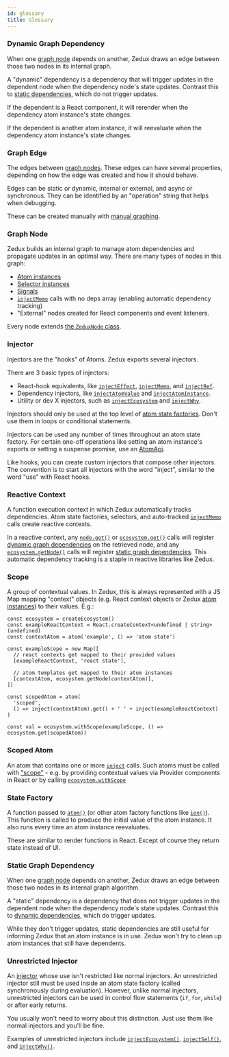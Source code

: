 ```yaml
---
id: glossary
title: Glossary
---
```


### Dynamic Graph Dependency

When one [graph node](#graph-node) depends on another, Zedux draws an edge between those two nodes in its internal graph.

A "dynamic" dependency is a dependency that will trigger updates in the dependent node when the dependency node's state updates. Contrast this to [static dependencies](#static-graph-dependency), which do not trigger updates.

If the dependent is a React component, it will rerender when the dependency atom instance's state changes.

If the dependent is another atom instance, it will reevaluate when the dependency atom instance's state changes.

### Graph Edge

The edges between [graph nodes](#graph-node). These edges can have several properties, depending on how the edge was created and how it should behave.

Edges can be static or dynamic, internal or external, and async or synchronous. They can be identified by an "operation" string that helps when debugging.

These can be created manually with [manual graphing](../../walkthrough/destruction#manual-graphing).

### Graph Node

Zedux builds an internal graph to manage atom dependencies and propagate updates in an optimal way. There are many types of nodes in this graph:

- [Atom instances](./classes/AtomInstance)
- [Selector instances](/not-done?path=./classes/SelectorInstance)
- [Signals](./classes/Signal)
- [`injectMemo`](/not-done?path=./injectors/injectMemo) calls with no deps array (enabling automatic dependency tracking)
- "External" nodes created for React components and event listeners.

Every node extends [the `ZeduxNode` class](./classes/ZeduxNode).

### Injector

Injectors are the "hooks" of Atoms. Zedux exports several injectors.

There are 3 basic types of injectors:

- React-hook equivalents, like [`injectEffect`](/not-done?path=./injectors/injectEffect), [`injectMemo`](/not-done?path=./injectors/injectMemo), and [`injectRef`](/not-done?path=./injectors/injectRef).
- Dependency injectors, like [`injectAtomValue`](/not-done?path=./injectors/injectAtomValue) and [`injectAtomInstance`](/not-done?path=./injectors/injectAtomInstance).
- Utility or dev X injectors, such as [`injectEcosystem`](/not-done?path=./injectors/injectEcosystem) and [`injectWhy`](/not-done?path=./injectors/injectWhy).

Injectors should only be used at the top level of [atom state factories](#state-factory). Don't use them in loops or conditional statements.

Injectors can be used any number of times throughout an atom state factory. For certain one-off operations like setting an atom instance's exports or setting a suspense promise, use an [AtomApi](/not-done?path=./classes/AtomApi).

Like hooks, you can create custom injectors that compose other injectors. The convention is to start all injectors with the word "inject", similar to the word "use" with React hooks.

### Reactive Context

A function execution context in which Zedux automatically tracks dependencies. Atom state factories, selectors, and auto-tracked [`injectMemo`](/not-done?path=./injectors/injectMemo#auto-tracking) calls create reactive contexts.

In a reactive context, any [`node.get()`](./classes/ZeduxNode#get) or [`ecosystem.get()`](./classes/Ecosystem#get) calls will register [dynamic graph dependencies](#dynamic-graph-dependency) on the retrieved node, and any [`ecosystem.getNode()`](./classes/Ecosystem#getnode) calls will register [static graph dependencies](#static-graph-dependency). This automatic dependency tracking is a staple in reactive libraries like Zedux.

### Scope

A group of contextual values. In Zedux, this is always represented with a JS Map mapping "context" objects (e.g. React context objects or Zedux [atom instances](./classes/AtomInstance)) to their values. E.g.:

```tsx live ecosystemId=scope-example resultVar=val version=2
const ecosystem = createEcosystem()
const exampleReactContext = React.createContext<undefined | string>(undefined)
const contextAtom = atom('example', () => 'atom state')

const exampleScope = new Map([
  // react contexts get mapped to their provided values
  [exampleReactContext, 'react state'],

  // atom templates get mapped to their atom instances
  [contextAtom, ecosystem.getNode(contextAtom)],
])

const scopedAtom = atom(
  'scoped',
  () => inject(contextAtom).get() + ' ' + inject(exampleReactContext)
)

const val = ecosystem.withScope(exampleScope, () => ecosystem.get(scopedAtom))
```

### Scoped Atom

An atom that contains one or more [`inject`](/not-done?path=./injectors/inject) calls. Such atoms must be called with ["scope"](#scope) - e.g. by providing contextual values via Provider components in React or by calling [`ecosystem.withScope`](/not-done?path=./classes/Ecoysstem#withscope)

### State Factory

A function passed to [`atom()`](/not-done?path=./factories/atom) (or other atom factory functions like [`ion()`](/not-done?path=./factories/ion)). This function is called to produce the initial value of the atom instance. It also runs every time an atom instance reevaluates.

These are similar to render functions in React. Except of course they return state instead of UI.

### Static Graph Dependency

When one [graph node](#graph-node) depends on another, Zedux draws an edge between those two nodes in its internal graph algorithm.

A "static" dependency is a dependency that does not trigger updates in the dependent node when the dependency node's state updates. Contrast this to [dynamic dependencies](#dynamic-graph-dependency), which do trigger updates.

While they don't trigger updates, static dependencies are still useful for informing Zedux that an atom instance is in use. Zedux won't try to clean up atom instances that still have dependents.

### Unrestricted Injector

An [injector](#injector) whose use isn't restricted like normal injectors. An unrestricted injector still must be used inside an atom state factory (called synchronously during evaluation). However, unlike normal injectors, unrestricted injectors can be used in control flow statements (`if`, `for`, `while`) or after early returns.

You usually won't need to worry about this distinction. Just use them like normal injectors and you'll be fine.

Examples of unrestricted injectors include [`injectEcosystem()`](/not-done?path=./injectors/injectEcosystem), [`injectSelf()`](/not-done?path=./injectors/injectSelf), and [`injectWhy()`](/not-done?path=./injectors/injectWhy).
